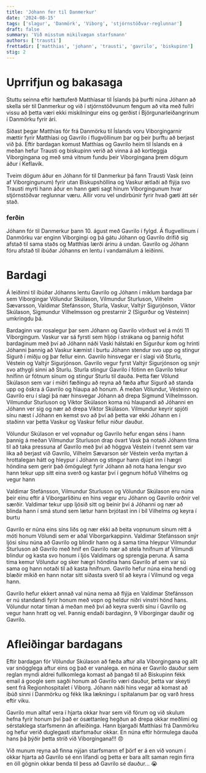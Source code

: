 ```yaml
---
title: 'Jóhann fer til Danmerkur'
date: '2024-08-15'
tags: ['slagur', 'Danmörk', 'Viborg', 'stjórnstöðvar-reglunnar']
draft: false
summary: 'Við misstum mikilvægan starfsmann'
authors: ['trausti']
frettadir: ['matthias', 'johann', 'trausti', 'gavrilo', 'biskupinn']
stig: 2
---
```


# Uprrifjun og bakasaga


Stuttu seinna eftir hættuferð Matthíasar til Íslands þá þurfti núna Jóhann að skella sér til Danmerkur og við í stjórnstöðvunum 
fengum að vita með fullri vissu að þetta væri ekki miskilningur eins og gerðist í Björgunarleiðangrinum í Danmörku fyrir ári.


Síðast þegar Matthías fór frá Danmörku til Íslands voru Viborgingarnir mættir fyrir Matthíasi og Gavrilo í flugvöllinum þar 
og þeir þurftu að berjast við þá. 
Eftir bardagan komust Matthías og Gavrilo heim til Íslands en á meðan hefur Trausti og biskupinn verið að vinna á að kortleggja 
Viborgingana og með smá vitnum fundu þeir Viborgingana þrem dögum áður í Keflavík.


Tveim dögum áður en Jóhann fór til Danmerkur þá fann Trausti Vask (einn af Viborgingunum) fyrir utan Biskupshöllina og Vaskur
ætlaði að flýja svo Trausti myrti hann áður en hann gæti sagt hinum Viborgingunum hvar stjórnstöðvar reglunnar væru.
Allir voru vel undirbúnir fyrir hvað gæti átt sér stað.


### ferðin 


Jóhann fór til Danmerkur þann 10. águst með Gavrilo í fylgd. Á flugvellinum í Danmörku var enginn Viborgingi og þá gátu Jóhann og Gavrilo drifið
sig afstað til sama staðs og Matthías lærði árinu á undan. Gavrilo og Jóhann fóru afstað til íbúðar Jóhanns en lentu í vandamálum á leiðinni.


# Bardagi


Á leiðinni til íbúðar Jóhanns lentu Gavrilo og Jóhann í miklum bardaga þar sem Viborgingar Völundur Skúlason, Vilmundur Sturluson, 
Vilhelm Sævarsson, Valdimar Stefánsson, Sturla, Vaskur, Valtýr Sigurjónson, Viktor Skúlason, 
Sigmundur Vilhelmsson og prestarnir 2 (Sigurður og Vésteinn) umkringdu þá.


Bardaginn var rosalegur þar sem Jóhann og Gavrilo vörðust vel á móti 11 Viborgingum. 
Vaskur var sá fyrsti sem hljóp í strákana og þannig hófst bardaginum með því að Jóhann náði Vaski hálstaki 
en Sigurður kom og hrinti Jóhanni þannig að Vaskur kæmist í burtu
Jóhann stendur svo upp og stingur Sigurð í miðju og þar fellur einn.
Gavrilo hinsvegar er í slagi við Sturlu, Véstein og Valtýr Sigurjónson. Gavrilo vegur fyrst Valtýr Sigurjónson og
snýr svo athygli sinni að Sturlu. Sturla stingur Gavrilo í fótinn en Gavrilo tekur hnífinn úr fótnum sínum og stingur Sturlu til dauða.
Þetta fær Völund Skúlason sem var í miðri fæðingu að reyna að fæða aftur Sigurð að standa upp og öskra á Gavrilo og hlaupa að honum.
Á meðan Völundur, Vésteinn og Gavrilo eru í slagi þá nær hinsvegar Jóhann að drepa Sigmund Vilhelmsson.
Vilmundur Sturluson og Viktor Skúlason koma nú hlaupandi að Jóhanni en Jóhann ver sig og nær að drepa Viktor Skúlason.
Vilmundur keyrir spjóti sínu næst í Jóhann en kemst svo að því að þetta var ekki Jóhann en í staðinn var þetta Vaskur og Vaskur fellur 
niður dauður.


Völundur Skúlason er vel vopnaður og Gavrilo hefur engan séns í hann þannig á meðan Vilmundur Sturluson drap óvart Vask þá notaði
Jóhann tíma til að taka pressuna af Gavrilo með því að höggva Véstein í tvennt sem var líka að berjast við Gavrilo,
Vilhelm Sævarson sér Véstein verða myrtan á hrottalegan hátt og hleypur í Jóhann og stingur hann djúpt inn í hægri höndina sem 
gerir það ömögulegt fyrir Jóhann að nota hana lengur svo hann tekur upp sitt eina sverð og kastar því í gegnum höfuð Vilhelms og vegur hann


Valdimar Stefánsson, Vilmundur Sturluson og Völundur Skúlason eru núna þeir einu eftir á Viborgarliðinu en hins vegar eru Jóhann og
Gavrilo orðnir vel særðir. 
Valdimar tekur upp ljósið sitt og beinir því á Jóhanni og nær að blinda hann í smá stund sem lætur hann brjótast inn í bíl Vilhelms og keyra í burtu


Gavrilo er núna eins síns liðs og nær ekki að beita vopnunum sínum rétt á móti honum Völundi sem er aðal Viborgarkappinn.
Valdimar Stefánsson snýr ljósi sínu núna að Gavrilo og blindir hann og á sama tíma hleypur Vilmundur Sturluson að Gavrilo með hníf en Gavrilo 
nær að stela hnífnum af Vilmundi blindur og kasta svo honum í ljós Valdimars og sprengja peruna.
Á sama tíma kemur Völundur og sker hægri höndina hans Gavrilo af sem var sú sama og hann notaði til að kasta hnífnum.
Gavrilo hefur núna eina hendi og blæðir mikið en hann notar sitt síðasta sverð til að keyra í Vilmund og vega hann.


Gavrilo hefur ekkert annað val núna nema að flýja en Valdimar Stefánsson er nú standandi fyrir honum með vopn og heldur niðri vinstri hönd hans.
Völundur notar tíman á meðan með því að keyra sverði sínu í Gavrilo og vegur hann hratt og vel.
Þannig endaði bardaginn, 9 Viborgingar dauðir og Gavrilo. 


# Afleiðingar bardagans


Eftir bardagan fór Völundur Skúlason að fæða aftur alla Viborgingana og allt var snögglega aftur eins og það er vanalega.
en núna er Gavrilo dauður sem reglan myndi aldrei fullkomlega komast að þangað til að Biskupinn fékk email á google sem sagði honum 
að Gavrilo væri dauður, þetta var skeyti sent frá Regionhospitalet í Viborg.
Jóhann náði hins vegar að komast að íbúð sinni í Danmörku og fékk líka lækningu í spítalanum þar og varð hress eftir viku.


Gavrilo mun alltaf vera í hjarta okkar hvar sem við förum og við skulum hefna fyrir honum því það er
ósættanleg hegðun að drepa okkar meðlimi og sérstaklega starfsmenn án afleiðinga.
Hann bjargaði Matthíasi frá Danmörku og hefur verið duglegasti starfsmaður okkar.
En núna eftir hörmulega dauða hans þá þýðir þetta stríð við Viborgingana!!! 😠


Við munum reyna að finna nýjan starfsmann ef þörf er á en við vonum í okkar hjarta að Gavrilo sé enn lifandi og þetta er bara allt
saman regin firra en öll gögnin okkar benda til þess að Gavrilo sé dauður... 😭



